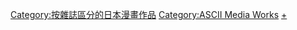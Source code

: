 
[[Category:按雜誌區分的日本漫畫作品|Category:按雜誌區分的日本漫畫作品]]
[[Category:ASCII_Media_Works|Category:ASCII Media Works]]
[[Category:月刊Comic電擊大王|+]]